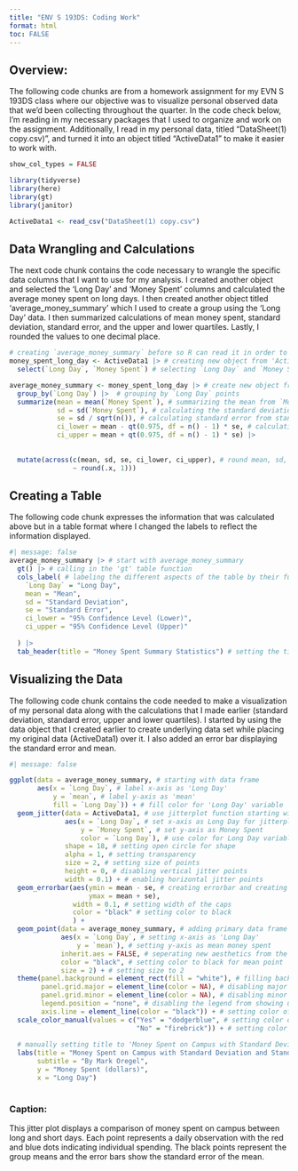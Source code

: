 ```yaml
---
title: "ENV S 193DS: Coding Work"
format: html
toc: FALSE 
---
```


## Overview:

The following code chunks are from a homework assignment for my EVN S 193DS class where our objective was to visualize personal observed data that we'd been collecting throughout the quarter. In the code check below, I'm reading in my necessary packages that I used to organize and work on the assignment. Additionally, I read in my personal data, titled "DataSheet(1) copy.csv)", and turned it into an object titled "ActiveData1" to make it easier to work with.

```r
show_col_types = FALSE

library(tidyverse)
library(here)
library(gt)
library(janitor)

ActiveData1 <- read_csv("DataSheet(1) copy.csv")
```

## Data Wrangling and Calculations

The next code chunk contains the code necessary to wrangle the specific data columns that I want to use for my analysis. I created another object and selected the 'Long Day' and 'Money Spent' columns and calculated the average money spent on long days. I then created another object titled 'average_money_summary' which I used to create a group using the 'Long Day' data. I then summarized calculations of mean money spent, standard deviation, standard error, and the upper and lower quartiles. Lastly, I rounded the values to one decimal place.

```r
# creating `average_money_summary` before so R can read it in order to render 
money_spent_long_day <- ActiveData1 |> # creating new object from 'ActiveData1' to 'money_spent_long_day'
  select(`Long Day`, `Money Spent`) # selecting `Long Day` and `Money Spent` 

average_money_summary <- money_spent_long_day |> # create new object from `money_spent_long_day` to `average_money_summary` 
  group_by(`Long Day`) |>  # grouping by `Long Day` points 
  summarize(mean = mean(`Money Spent`), # summarizing the mean from `Money Spent` 
            sd = sd(`Money Spent`), # calculating the standard deviation from `Money Spent` 
            se = sd / sqrt(n()), # calculating standard error from standard deviation 
            ci_lower = mean - qt(0.975, df = n() - 1) * se, # calculating the upper and lower quartile 
            ci_upper = mean + qt(0.975, df = n() - 1) * se) |> 
  
  
  mutate(across(c(mean, sd, se, ci_lower, ci_upper), # round mean, sd, se, ci upper and lower to one decimal place 
                ~ round(.x, 1)))
```

## Creating a Table

The following code chunk expresses the information that was calculated above but in a table format where I changed the labels to reflect the information displayed.

```r
#| message: false
average_money_summary |> # start with average_money_summary
  gt() |> # calling in the 'gt' table function 
  cols_label( # labeling the different aspects of the table by their full names
    `Long Day` = "Long Day",
    mean = "Mean",
    sd = "Standard Deviation",
    se = "Standard Error",
    ci_lower = "95% Confidence Level (Lower)",
    ci_upper = "95% Confidence Level (Upper)"
    
  ) |> 
  tab_header(title = "Money Spent Summary Statistics") # setting the title as "Money Spent Summary Statistics" 


```

## Visualizing the Data

The following code chunk contains the code needed to make a visualization of my personal data along with the calculations that I made earlier (standard deviation, standard error, upper and lower quartiles). I started by using the data object that I created earlier to create underlying data set while placing my original data (ActiveData1) over it. I also added an error bar displaying the standard error and mean.

```r
#| message: false

ggplot(data = average_money_summary, # starting with data frame 
       aes(x = `Long Day`, # label x-axis as 'Long Day'
           y = `mean`, # label y-axis as 'mean' 
           fill = `Long Day`)) + # fill color for 'Long Day' variable 
  geom_jitter(data = ActiveData1, # use jitterplot function starting with 'ActiveData1' data frame 
              aes(x = `Long Day`, # set x-axis as Long Day for jitterplot 
                  y = `Money Spent`, # set y-axis as Money Spent  
                  color = `Long Day`), # use color for Long Day variable
              shape = 18, # setting open circle for shape 
              alpha = 1, # setting transparency 
              size = 2, # setting size of points 
              height = 0, # disabling vertical jitter points 
              width = 0.1) + # enabling horizontal jitter points 
  geom_errorbar(aes(ymin = mean - se, # creating errorbar and creating the upper and lower edges of the standard error 
                    ymax = mean + se),
                width = 0.1, # setting width of the caps
                color = "black" # setting color to black 
                ) + 
  geom_point(data = average_money_summary, # adding primary data frame to display on top of the previously displayed data 
             aes(x = `Long Day`, # setting x-axis as 'Long Day'
                 y = `mean`), # setting y-axis as mean money spent   
             inherit.aes = FALSE, # seperating new aesthetics from the previous aesthetics 
             color = "black", # setting color to black for mean point 
             size = 2) + # setting size to 2 
  theme(panel.background = element_rect(fill = "white"), # filling background with white to disable panels 
        panel.grid.major = element_line(color = NA), # disabling major panel lines 
        panel.grid.minor = element_line(color = NA), # disabling minor panel lines 
        legend.position = "none", # disabling the legend from showing up 
        axis.line = element_line(color = "black")) + # setting color of axis lines to black 
  scale_color_manual(values = c("Yes" = "dodgerblue", # setting color of 'yes' money points to dodgerblue 
                                "No" = "firebrick")) + # setting color of "no" money points to firebrick 
          
  # manually setting title to 'Money Spent on Campus with Standard Deviation and Standard Error', adding subtitle to 'By Mark Oregel', changing y-axis name to 'Money Spent (dollars)', changing x-axis name to 'Long Day'. 
  labs(title = "Money Spent on Campus with Standard Deviation and Standard Error",
       subtitle = "By Mark Oregel",
       y = "Money Spent (dollars)",
       x = "Long Day") 
  

```

### Caption:

This jitter plot displays a comparison of money spent on campus between long and short days. Each point represents a daily observation with the red and blue dots indicating individual spending. The black points represent the group means and the error bars show the standard error of the mean.
